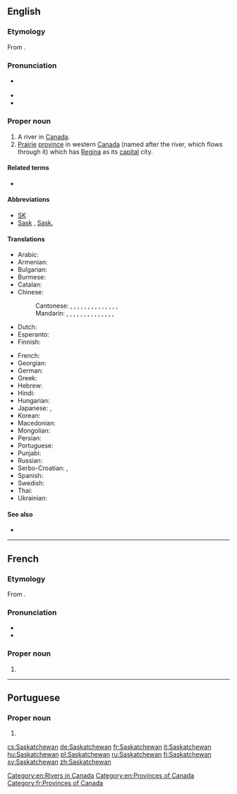==English==
{{wikipedia}}

===Etymology===
From {{etyl|cr|en}} {{term||kisiskāciwani-sīpiy|swift-flowing river}}.

===Pronunciation===
* {{a|UK, US}} {{IPA|/səˈskætʃ.əˌwɑːn/|/səˈskætʃ.ə.wən/|lang=en}}
* {{audio|Saskatchewan.ogg|Audio (CA)|lang=en}}
* {{audio|En-ca-Saskatchewan.ogg|Audio (CAN)|lang=en}}

===Proper noun===
{{en-proper noun}}

# A river in [[Canada]].
# [[prairie|Prairie]] [[province]] in western [[Canada]] (named after the river, which flows through it) which has [[Regina]] as its [[capital]] city.

====Related terms====
* {{l|en|Saskatchewanian}}

====Abbreviations====
* [[SK]]
* [[Sask]] , [[Sask.]]

====Translations====
{{trans-top|Province in western Canada}}
* Arabic: {{t|ar|سَاسْكَاتْشُوَان|m|tr=saskatšuwān}}
* Armenian: {{t|hy|Սասկաչեւան}}
* Bulgarian: {{t|bg|Саскачеван|m|tr=Saskáčevan}}
* Burmese: {{t|my|ဆက်စကက်ချီဝမ်နယ်|sc=Mymr}}
* Catalan: {{t|ca|Saskatchewan}}
* Chinese:
*: Cantonese: {{t|yue|薩斯喀徹溫|sc=Hani}}, {{t|yue|萨斯喀彻温|tr=saat3 si1 kaa3 cit3 wan1|sc=Hani}}, {{t|yue|薩斯喀徹溫省|sc=Hani}}, {{t|yue|萨斯喀彻温省|tr=saat3 si1 kaa3 cit3 wan1 saang2|sc=Hani}}, {{t|yue|沙斯卡寸旺|tr=saa1 si1 kaa1 cun3 wong6|sc=Hani}}, {{t|yue|沙斯卡寸旺省|tr=saa1 si1 kaa1 cun3 wong6 saang2|sc=Hani}}, {{t|yue|沙士加芝灣|sc=Hani}}, {{t|yue|沙士加芝湾|tr=saa1 si3 gaa1 zi1 waan1|sc=Hani}}, {{t|yue|沙士加芝灣省|sc=Hani}}, {{t|yue|沙士加芝湾省|tr=saa1 si3 gaa1 zi1 waan1 saang2|sc=Hani}}, {{t|yue|薩省|sc=Hani}}, {{t|yue|萨省|tr=saat3 saang2|sc=Hani}} {{qualifier|short form}}, {{t|yue|沙省|tr=saa1 saang2|sc=Hani}} {{qualifier|short form}}, {{t|yue|沙斯卡川|tr=saa1 si1 kaa1 cyun1|sc=Hani}}, {{t|yue|沙斯卡川省|tr=saa1 si1 kaa1 cyun1 saang2|sc=Hani}}
*: Mandarin: {{t+|cmn|薩斯喀徹溫|sc=Hani}}, {{t|cmn|萨斯喀彻温|tr=Sàsīkāchèwēn|sc=Hani}}, {{t|cmn|薩斯喀徹溫省|sc=Hani}}, {{t|cmn|萨斯喀彻温省|tr=Sàsīkāchèwēn Shěng|sc=Hani}}, {{t|cmn|薩克其萬|sc=Hani}}, {{t|cmn|萨克其万|tr=Sàkèqíwàn|sc=Hani}}, {{t|cmn|薩克其萬省|sc=Hani}}, {{t|cmn|萨克其万省|tr=Sàkèqíwàn Shěng|sc=Hani}}, {{t|cmn|沙斯卡寸旺|tr=Shāsīkǎcùnwàng|sc=Hani}}, {{t|cmn|沙斯卡寸旺省|tr=Shāsīkǎcùnwàng Shěng|sc=Hani}}, {{t|cmn|薩省|sc=Hani}}, {{t|cmn|萨省|tr=Sà Shěng|sc=Hani}} {{qualifier|short form}}, {{t|cmn|沙省|tr=Shā Shěng|sc=Hani}} {{qualifier|short form}}, {{t|cmn|沙斯卡川|tr=Shāsīkǎchuān|sc=Hani}}, {{t|cmn|沙斯卡川省|tr=Shāsīkǎchuān Shěng|sc=Hani}}
* Dutch: {{t|nl|Saskatchewan}}
* Esperanto: {{t|eo|Saskaĉevano}}
* Finnish: {{t+|fi|Saskatchewan}}
{{trans-mid}}
* French: {{t+|fr|Saskatchewan|f}}
* Georgian: {{t|ka|სასკაჩევანი}}
* German: {{t+|de|Saskatchewan|n}}
* Greek: {{t|el|Σασκάτσουαν}}
* Hebrew: {{t|he|ססקצ'ואן}}
* Hindi: {{t|hi|सास्काचेवान|tr=sāskācēvān}}
* Hungarian: {{t+|hu|Saskatchewan}}
* Japanese: {{t|ja|サスカチュワン|tr=Sasukachuwan}}, {{t|ja|サスカチュワン州|tr=Sasukachuwan-shū}}
* Korean: {{t|ko|서스캐처원|tr=Seoseukaecheowon|sc=Hang}}
* Macedonian: {{t|mk|Саскачеван|m|tr=Saskáčevan}}
* Mongolian: {{t|mn|Саскачеван|tr=Saskáčevan|sc=Cyrl}}
* Persian: {{t|fa|ساسکاچوان}}
* Portuguese: {{t|pt|Saskatchewan|m}}
* Punjabi: {{t-needed|pa}}
* Russian: {{t|ru|Саска́чеван|m}}
* Serbo-Croatian: {{t|sh|Саскачеван|m|sc=Cyrl}}, {{t|sh|Saskatchewan|m}}
* Spanish: {{t|es|Saskatchewan|m}}
* Swedish: {{t+|sv|Saskatchewan|n}}
* Thai: {{t|th|รัฐซัสแคตเชวัน|tr=rát sátkaecheerwaan}}
* Ukrainian: {{t|uk|Саскачеван|m|tr=Saskáčevan}}
{{trans-bottom}}

====See also====
* {{l|en|Appendix:Place names in Saskatchewan}}

[[Category:en:Rivers in Canada]]
[[Category:en:Provinces of Canada]]

----

==French==

===Etymology===
From {{etyl|cr|fr}} {{term||kisiskāciwani-sīpiy|swift-flowing river}}.

===Pronunciation===
* {{IPA|/sas.kat.ʃe.wan/|lang=fr}}
* {{rhymes|an|lang=fr}}

===Proper noun===
{{fr-proper noun|f}}

# {{l|en|Saskatchewan}}

[[Category:fr:Provinces of Canada]]

----

==Portuguese==

===Proper noun===
{{pt-proper noun|m}}

# {{place|pt|province|c/Canada|t1=Saskatchewan}}

[[cs:Saskatchewan]]
[[de:Saskatchewan]]
[[fr:Saskatchewan]]
[[it:Saskatchewan]]
[[hu:Saskatchewan]]
[[pl:Saskatchewan]]
[[ru:Saskatchewan]]
[[fi:Saskatchewan]]
[[sv:Saskatchewan]]
[[zh:Saskatchewan]]